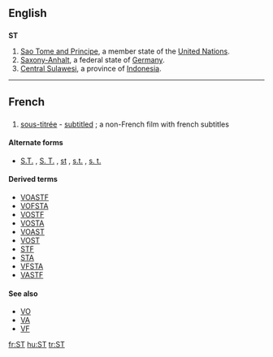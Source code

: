 {{also|st|-st|.st|S t}}
==English==

==={{abbreviation}}===
'''ST'''

# [[Sao Tome and Principe]], a member state of the [[United Nations]].
# [[Saxony-Anhalt]], a federal state of [[Germany]].
# [[Central Sulawesi]], a province of [[Indonesia]].

----

==French==

==={{initialism|lang=fr}}===
{{fr-noun}}

# {{film|lang=fr}} [[sous-titrée]] - [[subtitled]] ; a non-French film with french subtitles

====Alternate forms====
* [[S.T.]] , [[S. T.]] , [[st]] , [[s.t.]] , [[s. t.]]

====Derived terms====
* [[VOASTF]]
* [[VOFSTA]]
* [[VOSTF]]
* [[VOSTA]]
* [[VOAST]]
* [[VOST]]
* [[STF]]
* [[STA]]
* [[VFSTA]]
* [[VASTF]]

====See also====
* [[VO]]
* [[VA]]
* [[VF]]

[[fr:ST]]
[[hu:ST]]
[[tr:ST]]
